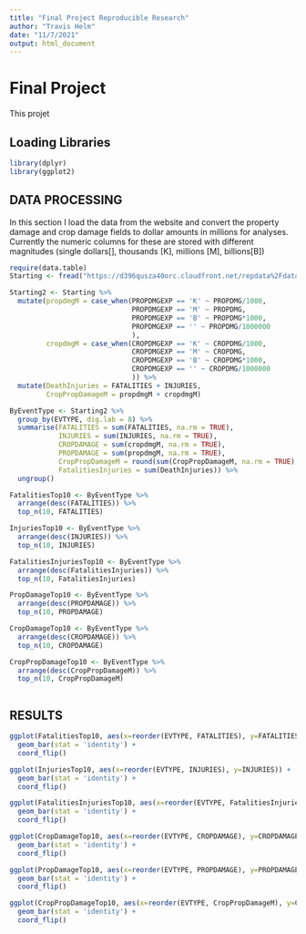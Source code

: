 ```yaml
---
title: "Final Project Reproducible Research"
author: "Travis Helm"
date: "11/7/2021"
output: html_document
---
```

# Final Project

This projet

## Loading Libraries
```r
library(dplyr)
library(ggplot2)
```


## DATA PROCESSING

In this section I load the data from the website and convert the property damage and crop damage fields to 
dollar amounts in millions for analyses. Currently the numeric columns for these are stored with different magnitudes
(single dollars[], thousands [K], millions [M], billions[B])

```r
require(data.table)
Starting <- fread("https://d396qusza40orc.cloudfront.net/repdata%2Fdata%2FStormData.csv.bz2")

Starting2 <- Starting %>% 
  mutate(propdmgM = case_when(PROPDMGEXP == 'K' ~ PROPDMG/1000,
                              PROPDMGEXP == 'M' ~ PROPDMG,
                              PROPDMGEXP == 'B' ~ PROPDMG*1000,
                              PROPDMGEXP == '' ~ PROPDMG/1000000
                              ),
         cropdmgM = case_when(CROPDMGEXP == 'K' ~ CROPDMG/1000,
                              CROPDMGEXP == 'M' ~ CROPDMG,
                              CROPDMGEXP == 'B' ~ CROPDMG*1000,
                              CROPDMGEXP == '' ~ CROPDMG/1000000
                              )) %>% 
  mutate(DeathInjuries = FATALITIES + INJURIES,
         CropPropDamageM = propdmgM + cropdmgM)

ByEventType <- Starting2 %>% 
  group_by(EVTYPE, dig.lab = 8) %>% 
  summarise(FATALITIES = sum(FATALITIES, na.rm = TRUE),
            INJURIES = sum(INJURIES, na.rm = TRUE),
            CROPDAMAGE = sum(cropdmgM, na.rm = TRUE),
            PROPDAMAGE = sum(propdmgM, na.rm = TRUE),
            CropPropDamageM = round(sum(CropPropDamageM, na.rm = TRUE), digits = 3),
            FatalitiesInjuries = sum(DeathInjuries)) %>% 
  ungroup()

FatalitiesTop10 <- ByEventType %>% 
  arrange(desc(FATALITIES)) %>% 
  top_n(10, FATALITIES)

InjuriesTop10 <- ByEventType %>% 
  arrange(desc(INJURIES)) %>% 
  top_n(10, INJURIES)

FatalitiesInjuriesTop10 <- ByEventType %>% 
  arrange(desc(FatalitiesInjuries)) %>% 
  top_n(10, FatalitiesInjuries)

PropDamageTop10 <- ByEventType %>% 
  arrange(desc(PROPDAMAGE)) %>% 
  top_n(10, PROPDAMAGE)

CropDamageTop10 <- ByEventType %>% 
  arrange(desc(CROPDAMAGE)) %>% 
  top_n(10, CROPDAMAGE)

CropPropDamageTop10 <- ByEventType %>% 
  arrange(desc(CropPropDamageM)) %>% 
  top_n(10, CropPropDamageM)



```

## RESULTS

```r
ggplot(FatalitiesTop10, aes(x=reorder(EVTYPE, FATALITIES), y=FATALITIES)) +
  geom_bar(stat = 'identity') +
  coord_flip()

ggplot(InjuriesTop10, aes(x=reorder(EVTYPE, INJURIES), y=INJURIES)) +
  geom_bar(stat = 'identity') +
  coord_flip()

ggplot(FatalitiesInjuriesTop10, aes(x=reorder(EVTYPE, FatalitiesInjuries), y=FatalitiesInjuries)) +
  geom_bar(stat = 'identity') +
  coord_flip()

ggplot(CropDamageTop10, aes(x=reorder(EVTYPE, CROPDAMAGE), y=CROPDAMAGE)) +
  geom_bar(stat = 'identity') +
  coord_flip()

ggplot(PropDamageTop10, aes(x=reorder(EVTYPE, PROPDAMAGE), y=PROPDAMAGE)) +
  geom_bar(stat = 'identity') +
  coord_flip()

ggplot(CropPropDamageTop10, aes(x=reorder(EVTYPE, CropPropDamageM), y=CropPropDamageM)) +
  geom_bar(stat = 'identity') +
  coord_flip()


```


